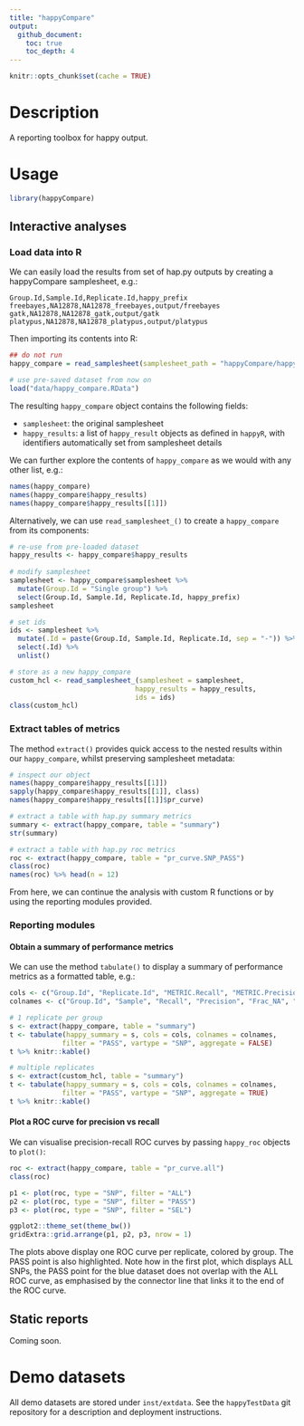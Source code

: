 ```yaml
---
title: "happyCompare"
output:
  github_document:
    toc: true
    toc_depth: 4
---
```


```r
knitr::opts_chunk$set(cache = TRUE)
```

# Description

A reporting toolbox for happy output.


# Usage

```r
library(happyCompare)
```

## Interactive analyses

### Load data into R

We can easily load the results from set of hap.py outputs by creating a happyCompare samplesheet, e.g.:

```
Group.Id,Sample.Id,Replicate.Id,happy_prefix
freebayes,NA12878,NA12878_freebayes,output/freebayes
gatk,NA12878,NA12878_gatk,output/gatk
platypus,NA12878,NA12878_platypus,output/platypus
```

Then importing its contents into R:

```r
## do not run
happy_compare = read_samplesheet(samplesheet_path = "happyCompare/happyCompare_samplesheet.csv")
```
```r
# use pre-saved dataset from now on
load("data/happy_compare.RData")
```

The resulting `happy_compare` object contains the following fields:

- `samplesheet`: the original samplesheet
- `happy_results`: a list of `happy_result` objects as defined in `happyR`, with identifiers automatically set from samplesheet details


We can further explore the contents of `happy_compare` as we would with any other list, e.g.:

```r
names(happy_compare)
names(happy_compare$happy_results)
names(happy_compare$happy_results[[1]])
```

Alternatively, we can use `read_samplesheet_()` to create a `happy_compare` from its components:

```r
# re-use from pre-loaded dataset
happy_results <- happy_compare$happy_results
  
# modify samplesheet
samplesheet <- happy_compare$samplesheet %>% 
  mutate(Group.Id = "Single group") %>% 
  select(Group.Id, Sample.Id, Replicate.Id, happy_prefix)
samplesheet

# set ids
ids <- samplesheet %>% 
  mutate(.Id = paste(Group.Id, Sample.Id, Replicate.Id, sep = "-")) %>% 
  select(.Id) %>% 
  unlist()

# store as a new happy_compare
custom_hcl <- read_samplesheet_(samplesheet = samplesheet, 
                               happy_results = happy_results,
                               ids = ids)
class(custom_hcl)
```

### Extract tables of metrics

The method `extract()` provides quick access to the nested results within our `happy_compare`, whilst preserving samplesheet metadata:

```r
# inspect our object
names(happy_compare$happy_results[[1]])
sapply(happy_compare$happy_results[[1]], class)
names(happy_compare$happy_results[[1]]$pr_curve)

# extract a table with hap.py summary metrics
summary <- extract(happy_compare, table = "summary")
str(summary)

# extract a table with hap.py roc metrics
roc <- extract(happy_compare, table = "pr_curve.SNP_PASS")
class(roc)
names(roc) %>% head(n = 12)
```

From here, we can continue the analysis with custom R functions or by using the reporting modules provided.

### Reporting modules

#### Obtain a summary of performance metrics

We can use the method `tabulate()` to display a summary of performance metrics as a formatted table, e.g.:

```r
cols <- c("Group.Id", "Replicate.Id", "METRIC.Recall", "METRIC.Precision", "METRIC.Frac_NA", "METRIC.F1_Score")
colnames <- c("Group.Id", "Sample", "Recall", "Precision", "Frac_NA", "F1_Score")

# 1 replicate per group
s <- extract(happy_compare, table = "summary")
t <- tabulate(happy_summary = s, cols = cols, colnames = colnames, 
             filter = "PASS", vartype = "SNP", aggregate = FALSE)
t %>% knitr::kable()

# multiple replicates
s <- extract(custom_hcl, table = "summary")
t <- tabulate(happy_summary = s, cols = cols, colnames = colnames, 
             filter = "PASS", vartype = "SNP", aggregate = TRUE)
t %>% knitr::kable()
```


#### Plot a ROC curve for precision vs recall

We can visualise precision-recall ROC curves by passing `happy_roc` objects to `plot()`:

```r
roc <- extract(happy_compare, table = "pr_curve.all")
class(roc)

p1 <- plot(roc, type = "SNP", filter = "ALL")  
p2 <- plot(roc, type = "SNP", filter = "PASS")
p3 <- plot(roc, type = "SNP", filter = "SEL")

ggplot2::theme_set(theme_bw())
gridExtra::grid.arrange(p1, p2, p3, nrow = 1)
```

The plots above display one ROC curve per replicate, colored by group. The PASS point is also highlighted. Note how in the first plot, which displays ALL SNPs, the PASS point for the blue dataset does not overlap with the ALL ROC curve, as emphasised by the connector line that links it to the end of the ROC curve.

## Static reports

Coming soon.

# Demo datasets

All demo datasets are stored under `inst/extdata`. See the `happyTestData` git repository for a description and deployment instructions.

